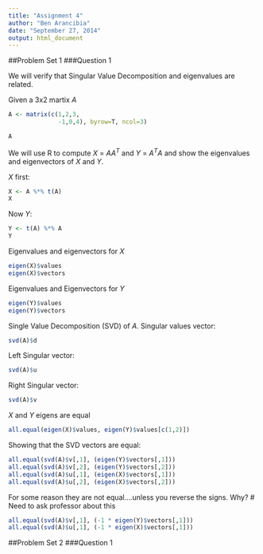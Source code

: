 ```yaml
---
title: "Assignment 4"
author: "Ben Arancibia"
date: "September 27, 2014"
output: html_document
---
```


##Problem Set 1
###Question 1 \n

We will verify that Singular Value Decomposition and eigenvalues are related. \n

Given a 3x2 martix $A$
```r
A <- matrix(c(1,2,3,
              -1,0,4), byrow=T, ncol=3)

A
```
\n

We will use R to compute $X$ = $AA^T$ and $Y$ = $A^TA$ and show the eigenvalues and eigenvectors of $X$ and $Y$.\n

$X$ first:
```r
X <- A %*% t(A)
X
```
\n

Now $Y$:
```r
Y <- t(A) %*% A
Y
```
\n

Eigenvalues and eigenvectors for $X$
```r
eigen(X)$values
eigen(X)$vectors
```
\n

Eigenvalues and Eigenvectors for $Y$
```r
eigen(Y)$values
eigen(Y)$vectors
```
\n

Single Value Decomposition (SVD) of $A$. Singular values vector:
```r
svd(A)$d
```
\n

Left Singular vector:
```r
svd(A)$u
```
\n

Right Singular vector:
```r
svd(A)$v
```
\n

$X$ and $Y$ eigens are equal
```r
all.equal(eigen(X)$values, eigen(Y)$values[c(1,2)])
```
\n

Showing that the SVD vectors are equal:
```r
all.equal(svd(A)$v[,1], (eigen(Y)$vectors[,1]))
all.equal(svd(A)$v[,2], (eigen(Y)$vectors[,2]))
all.equal(svd(A)$u[,1], (eigen(X)$vectors[,1]))
all.equal(svd(A)$u[,2], (eigen(X)$vectors[,2]))
```
\n
For some reason they are not equal....unless you reverse the signs. Why? \n
# Need to ask professor about this \n

```r
all.equal(svd(A)$v[,1], (-1 * eigen(Y)$vectors[,1]))
all.equal(svd(A)$u[,1], (-1 * eigen(X)$vectors[,1]))
```

##Problem Set 2
###Question 1
